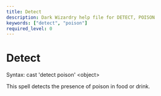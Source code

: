 ```yaml
---
title: Detect
description: Dark Wizardry help file for DETECT, POISON
keywords: ["detect", "poison"]
required_level: 0
---
```


# Detect

Syntax: cast 'detect poison' \<object\>  

This spell detects the presence of poison in food or drink.
